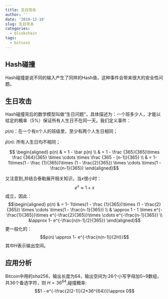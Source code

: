 ```yaml
---
title: 生日攻击
author: ''
date: '2019-12-19'
slug: 生日攻击
categories:
  - blcokchain
tags:
  - bitcoin
---
```


## Hash碰撞

Hash碰撞是说不同的输入产生了同样的Hash值，这种事件会带来很大的安全性问题。

## 生日攻击

Hash碰撞背后的数学模型叫做“生日问题”，具体描述为：一个班多少人，才能以给定的概率（$5\%$）保证所有人生日不在同一天。我们定义事件：


$p(n)$：在一个有n个人的班级里，至少有两个人生日相同；

$\bar p(n)$: 所有人生日均不相同；

$$
\begin{aligned}
p(n) & = 1 - \bar p(n) \\
       & = 1 - \frac {365}{365}\times \frac {364}{365} \times \cdots \times \frac {365 - (n-1)}{365}  \\
       & = 1- 1\times(1 - \frac {1}{365})\times (1 - \frac{2}{365}) \times \cdots \times(1 -  \frac{n-1}{365})
       \end{aligned}$$
       
       
       
       
又注意到,并结合泰勒展开相关知识，当$x$很小时：
$$e^x \approx 1+x$$
成立，因此：
$$\begin{aligned}
p(n) & = 1- 1\times(1 - \frac {1}{365})\times (1 - \frac{2}{365}) \times \cdots \times(1 -  \frac{n-1}{365}) \\
& \approx  1 - 1 \times e^{-\frac{1}{365}}\times e^{-\frac{2}{365}}\times \cdots e^{-\frac{n-1}{365}} \\
&\approx 1- e^{-\frac{n(n-1)/2}{365}}
\end{aligned}$$
更一般化的：
$$p(n) \approx 1- e^{-\frac{n(n-1)}{2H}}$$
其中$H$表示输出空间。

## 应用分析

Bitcoin中用的$sha256$，输出长度为64，输出空间为:26个小写字母加0~9数组，共36个备选字符，则
$H = 36^{64}$,碰撞概率: 
$$1 - e^{-\frac{2(2-1)}{2*36^{64}}}\approx 0$$


